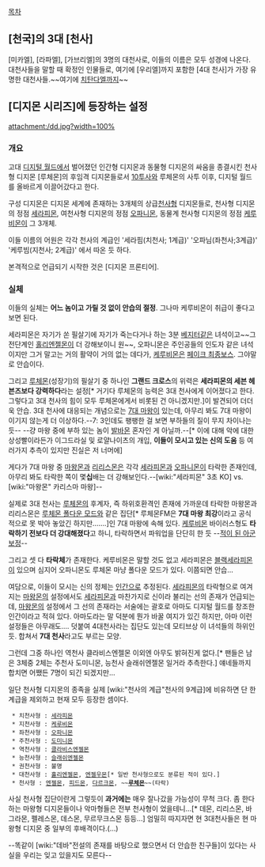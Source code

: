 [[목차]]

== [천국]의 3대 [천사] ==
[미카엘], [라파엘], [가브리엘]의 3명의 대천사로, 이들의 이름은 모두 성경에 나온다. 대천사들을 말할 때 확정인 인물들로, 여기에 [우리엘]까지 포함한 [4대 천사]가 가장 유명한 대천사들.~~여기에 [[치탄다엘]]까지~~

== [디지몬 시리즈]에 등장하는 설정 ==
attachment:/dd.jpg?width=100%
=== 개요 ===
고대 [[디지털 월드]]에서 벌어졌던 인간형 디지몬과 동물형 디지몬의 싸움을 종결시킨 천사형 디지몬 [루체몬]의 후임격 디지몬들로서 [[10투사]]와 루체몬의 사투 이후, 디지털 월드를 올바르게 이끌어갔다고 한다.

구성 디지몬은 디지몬 세계에 존재하는 3개체의 상급[[천사]]형 디지몬들로, 천사형 디지몬의 정점 [[세라피몬]], 여천사형 디지몬의 정점 [[오파니몬]], 동물계 천사형 디지몬의 정점 [[케루비몬]]이 그 3개체.

이들 이름의 어원은 각각 천사의 계급인 '세라핌(치천사; 1계급)' '오파님(좌천사;3계급)' '케루빔(지천사; 2계급)' 에서 따온 듯 하다.

본격적으로 언급되기 시작한 것은 [디지몬 프론티어].

=== 실체 === 
이들의 실체는 '''어느 놈이고 가릴 것 없이 안습의 절정'''. 그나마 케루비몬이 취급이 좋다고 보면 된다.

세라피몬은 자기가 쏜 필살기에 자기가 죽는다거나 하는 3분 [[베지터]]같은 녀석이고~~그 전단계인 [[홀리엔젤몬]]이 더 강해보이니 원~~, 오파니몬은 주인공들의 인도자 같은 녀석이지만 그거 말고는 거의 활약이 거의 없는 데다가, [[케루비몬]]은 [[페이크 최종보스]]. 그야말로 안습이다.

그리고 [[루체몬]](성장기)의 필살기 중 하나인 '''그랜드 크로스'''의 위력은 '''세라피몬의 세븐 헤븐즈보다 강력하다'''라는 설정[* 거기다 루체몬의 능력은 3대 천사에게 이어졌다고 한다. 그렇다고 3대 천사의 힘이 모두 루체몬에게서 비롯된 건 아니겠지만.]이 발견되어 더더욱 안습.  3대 천사에 대응되는 개념으로는 [[7대 마왕]]이 있는데, 아무리 봐도 7대 마왕이 이기지 않는게 더 이상하다.--7: 3인데도 팽팽한 걸 보면 부하들의 질이 무지 차이나는 듯-- --걍 마왕 중에 부하 있는 놈이 [[발바몬]] 혼자인 게 아닐까.--[* 이에 대해 악에 대한 상성빨이라든가 이그드라실 및 로얄나이츠의 개입, '''이들이 모시고 있는 신의 도움''' 등 여러가지 추측이 있지만 진실은 저 너머에]

게다가 7대 마왕 중 [[마왕몬]]과 [[리리스몬]]은 각각 [[세라피몬]]과 [[오파니몬]]이 타락한 존재인데, 아무리 봐도 타락한 쪽이 몇'''십'''배는 더 강해보인다.--[wiki:"세라피몬" 3초 KO] vs. [wiki:"마왕몬" 카리스마 마왕]--

실제로 3대 천사는 [[루체몬]]의 후계자, 즉 하위호환격인 존재에 가까운데 타락한 마왕몬과 리리스몬은 [[루체몬 폴다운 모드]]와 같은 집단[* 루체몬FM은 '''7대 마왕 최강'''이라고 공식적으로 못 박아 놓았긴 하지만…….]인 7대 마왕에 속해 있다. [[케루비몬]] 바이러스형도 '''타락하기 전보다 더 강대해졌다'''고 하니, 타락하면서 파워업을 단단히 한 듯 --[[적이 된 아군 보정]]--

그리고 셋 다 '''타락체'''가 존재한다. 케루비몬은 말할 것도 없고 세라피몬은 [[블랙세라피몬]]이 있으며 심지어 오파니몬도 루체몬 마냥 폴다운 모드가 있다. 이쯤되면 안습...

여담으로, 이들이 모시는 신의 정체는 [[인간]]으로 추정된다. [[세라피몬]]의 타락형으로 여겨지는 [[마왕몬]]의 설정에서도 [[세라피몬]]과 마찬가지로 신이라 불리는 선의 존재가 언급되는데, [[마왕몬]]의 설정에서 그 선의 존재라는 서술에는 괄호로 아마도 디지털 월드를 창조한 인간이라고 적혀 있다. 아마도라는 말 덕분에 뭔가 바꿀 여지가 있긴 하지만, 아마 이런 설정들은 아무래도.... 덧붙여 4대천사라는 집단도 있는데 모티브상 이 녀석들의 하위인 듯. 합쳐서 '''7대 천사'''라고도 부르는 모양.

그런데 그중 하나인 역천사 클라비스엔젤몬 이외엔 아무도 밝혀진게 없다.[* 팬들은 남은 3체중 2체는 주천사 도미니몬, 능천사 슬래쉬엔젤몬 일거라 추측한다.] 얘네들까지 합치면 어쨌든 7명이 되긴 되겠지만…

일단 천사형 디지몬의 종족을 실제 [wiki:"천사의 계급"천사의 9계급]에 비유하면 단 한 계급을 제외하고 현재 모두 등장한 셈이다. 

  * 치천사형 : [[세라피몬]]
  * 지천사형 : [[케루비몬]]
  * 좌천사형 : [[오파니몬]]
  * 주천사형 : [[도미니몬]]
  * 역천사형 : [[클라비스엔젤몬]]
  * 능천사형 : [[슬래쉬엔젤몬]]
  * 권천사형 : 불명
  * 대천사형 : [[홀리엔젤몬]], [[엔젤우몬]][* 일반 천사형으로도 분류된 적이 있다.]
  * 천사형 : [[엔젤몬]], [[피드몬]], [[다르크몬]], ~~'''[[루체몬]]'''~~(타락)

사실 천사형 집단이란게 그렇듯이 '''과거에는''' 매우 잘나갔을 가능성이 무척 크다. 좀 한다하는 마왕형 디지몬들이나 악마형들은 전부 천사형이 었을테니…[* 데몬, 리리스몬, 바그라몬, 펠레스몬, 데스몬, 무르무크스몬 등등…] 엄밀히 따지자면 현 3대천사들은 현 마왕형 디지몬 중 일부의 후배격이다.(…)

--똑같이 [wiki:"데바"전설의 존재를 바탕으로 했으면서 더 안습한 친구들]이 있다는 사실을 우리는 잊고 있을지도 모른다--
